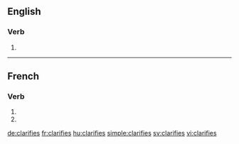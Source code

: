 {{also|clarifiés}}
==English==

===Verb===
{{head|en|verb form}}

# {{en-third-person singular of|clarify}}

----

==French==

===Verb===
{{fr-verb-form}}

# {{conjugation of|clarifier||2|s|pres|ind|lang=fr}}
# {{conjugation of|clarifier||2|s|pres|sub|lang=fr}}

[[de:clarifies]]
[[fr:clarifies]]
[[hu:clarifies]]
[[simple:clarifies]]
[[sv:clarifies]]
[[vi:clarifies]]